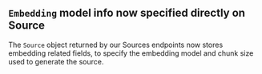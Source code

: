 ## `Embedding` model info now specified directly on Source

The `Source` object returned by our Sources endpoints now stores embedding related fields, to specify the embedding model and chunk size used to generate the source.
